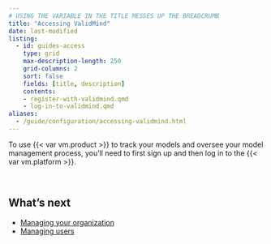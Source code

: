 ```yaml
---
# USING THE VARIABLE IN THE TITLE MESSES UP THE BREADCRUMB
title: "Accessing ValidMind"
date: last-modified
listing:
  - id: guides-access
    type: grid
    max-description-length: 250
    grid-columns: 2
    sort: false
    fields: [title, description]
    contents:
    - register-with-validmind.qmd
    - log-in-to-validmind.qmd
aliases:
  - /guide/configuration/accessing-validmind.html
---
```


To use {{< var vm.product >}} to track your models and oversee your model management process, you'll need to first sign up and then log in to the {{< var vm.platform >}}.

:::{#guides-access}
:::

<br>

## What's next

- [Managing your organization](/guide/configuration/managing-your-organization.qmd)
- [Managing users](/guide/configuration/managing-users.qmd)